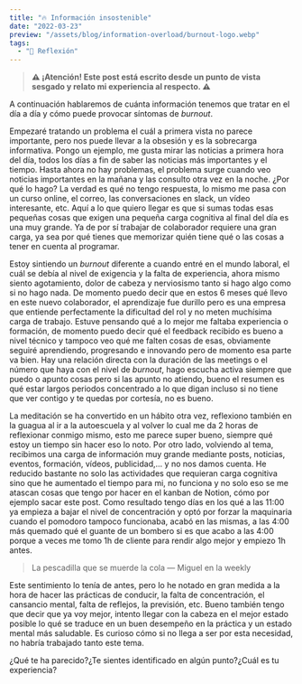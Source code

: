 ```yaml
---
title: "🔥 Información insostenible"
date: "2022-03-23"
preview: "/assets/blog/information-overload/burnout-logo.webp"
tags:
  - "🧠 Reflexión"
---
```


> **⚠ ¡Atención! Este post está escrito desde un punto de vista sesgado y relato
> mi experiencia al respecto. ⚠**

A continuación hablaremos de cuánta información tenemos que tratar en el día a
día y cómo puede provocar síntomas de _burnout_.

Empezaré tratando un problema el cuál a primera vista no parece importante, pero
nos puede llevar a la obsesión y es la sobrecarga informativa. Pongo un ejemplo,
me gusta mirar las noticias a primera hora del día, todos los días a fin de
saber las noticias más importantes y el tiempo. Hasta ahora no hay problemas, el
problema surge cuando veo noticias importantes en la mañana y las consulto otra
vez en la noche. ¿Por qué lo hago? La verdad es qué no tengo respuesta, lo mismo
me pasa con un curso online, el correo, las conversaciones en slack, un vídeo
interesante, etc. Aquí a lo que quiero llegar es que si sumas todas esas
pequeñas cosas que exigen una pequeña carga cognitiva al final del día es una
muy grande. Ya de por sí trabajar de colaborador requiere una gran carga, ya sea
por qué tienes que memorizar quién tiene qué o las cosas a tener en cuenta al
programar.

Estoy sintiendo un _burnout_ diferente a cuando entré en el mundo laboral, el
cuál se debía al nivel de exigencia y la falta de experiencia, ahora mismo
siento agotamiento, dolor de cabeza y nerviosismo tanto si hago algo como si no
hago nada. De momento puedo decir que en estos 6 meses qué llevo en este nuevo
colaborador, el aprendizaje fue durillo pero es una empresa que entiende
perfectamente la dificultad del rol y no meten muchísima carga de trabajo.
Estuve pensando qué a lo mejor me faltaba experiencia o formación, de momento
puedo decir qué el feedback recibido es bueno a nivel técnico y tampoco veo qué
me falten cosas de esas, obviamente seguiré aprendiendo, progresando e innovando
pero de momento esa parte va bien. Hay una relación directa con la duración de
las meetings o el número que haya con el nivel de _burnout_, hago escucha activa
siempre que puedo o apunto cosas pero si las apunto no atiendo, bueno el resumen
es qué estar largos periodos concentrado a lo que digan incluso si no tiene que
ver contigo y te quedas por cortesía, no es bueno.

La meditación se ha convertido en un hábito otra vez, reflexiono también en la
guagua al ir a la autoescuela y al volver lo cual me da 2 horas de reflexionar
conmigo mismo, esto me parece super bueno, siempre qué estoy un tiempo sin hacer
eso lo noto. Por otro lado, volviendo al tema, recibimos una carga de
información muy grande mediante posts, noticias, eventos, formación, vídeos,
publicidad,... y no nos damos cuenta. He reducido bastante no solo las
actividades que requieran carga cognitiva sino que he aumentado el tiempo para
mi, no funciona y no solo eso se me atascan cosas que tengo por hacer en el
kanban de Notion, cómo por ejemplo sacar este post. Como resultado tengo días en
los qué a las 11:00 ya empieza a bajar el nivel de concentración y optó por
forzar la maquinaria cuando el pomodoro tampoco funcionaba, acabó en las mismas,
a las 4:00 más quemado qué el guante de un bombero si es que acabo a las 4:00
porque a veces me tomo 1h de cliente para rendir algo mejor y empiezo 1h antes.

> La pescadilla que se muerde la cola — Miguel en la weekly

Este sentimiento lo tenía de antes, pero lo he notado en gran medida a la hora
de hacer las prácticas de conducir, la falta de concentración, el cansancio
mental, falta de reflejos, la previsión, etc. Bueno también tengo que decir que
ya voy mejor, intento llegar con la cabeza en el mejor estado posible lo qué se
traduce en un buen desempeño en la práctica y un estado mental más saludable. Es
curioso cómo si no llega a ser por esta necesidad, no habría trabajado tanto
este tema.

¿Qué te ha parecido?¿Te sientes identificado en algún punto?¿Cuál es tu
experiencia?
